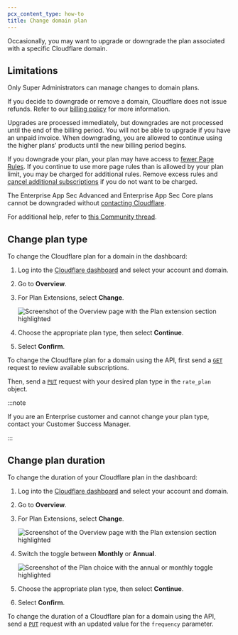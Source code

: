 ```yaml
---
pcx_content_type: how-to
title: Change domain plan
---
```



Occasionally, you may want to upgrade or downgrade the plan associated with a specific Cloudflare domain.

## Limitations

Only Super Administrators can manage changes to domain plans.

If you decide to downgrade or remove a domain, Cloudflare does not issue refunds. Refer to our [billing policy](/support/account-management-billing/billing-cloudflare-plans/cloudflare-billing-policy/) for more information.

Upgrades are processed immediately, but downgrades are not processed until the end of the billing period. You will not be able to upgrade if you have an unpaid invoice. When downgrading, you are allowed to continue using the higher plans' products until the new billing period begins.

If you downgrade your plan, your plan may have access to [fewer Page Rules](/rules/page-rules/). If you continue to use more page rules than is allowed by your plan limit, you may be charged for additional rules. Remove excess rules and [cancel additional subscriptions](/fundamentals/subscriptions-and-billing/cancel-subscription/) if you do not want to be charged.

The Enterprise App Sec Advanced and Enterprise App Sec Core plans cannot be downgraded without [contacting Cloudflare](/support/contacting-cloudflare-support/).

For additional help, refer to [this Community thread](https://community.cloudflare.com/t/communitytip-page-rules-best-practices-when-downgrading-pro-to-free/305725).

## Change plan type

<Tabs syncKey="dashPlusAPI"> <TabItem label="Dashboard">

To change the Cloudflare plan for a domain in the dashboard:

1. Log into the [Cloudflare dashboard](https://dash.cloudflare.com) and select your account and domain.

2. Go to **Overview**.

3. For Plan Extensions, select **Change**.

   ![Screenshot of the Overview page with the Plan extension section highlighted](~/assets/images/fundamentals/get-started/change-plan.png)

4. Choose the appropriate plan type, then select **Continue**.

5. Select **Confirm**.

</TabItem> <TabItem label="API">

To change the Cloudflare plan for a domain using the API, first send a [`GET`](/api/resources/zones/subresources/plans/methods/list/) request to review available subscriptions.

Then, send a [`PUT`](/api/resources/zones/subresources/subscriptions/methods/update/) request with your desired plan type in the `rate_plan` object.

</TabItem> </Tabs>

:::note

If you are an Enterprise customer and cannot change your plan type, contact your Customer Success Manager.

:::

## Change plan duration

<Tabs syncKey="dashPlusAPI"> <TabItem label="Dashboard">

To change the duration of your Cloudflare plan in the dashboard:

1. Log into the [Cloudflare dashboard](https://dash.cloudflare.com) and select your account and domain.

2. Go to **Overview**.

3. For Plan Extensions, select **Change**.

   ![Screenshot of the Overview page with the Plan extension section highlighted](~/assets/images/fundamentals/get-started/change-plan.png)

4. Switch the toggle between **Monthly** or **Annual**.

   ![Screenshot of the Plan choice with the annual or monthly toggle highlighted](~/assets/images/fundamentals/get-started/plan-duration.png)

5. Choose the appropriate plan type, then select **Continue**.

6. Select **Confirm**.

</TabItem> <TabItem label="API">

To change the duration of a Cloudflare plan for a domain using the API, send a [`PUT`](/api/resources/zones/subresources/subscriptions/methods/update/) request with an updated value for the `frequency` parameter.

</TabItem> </Tabs>
